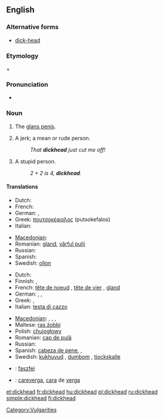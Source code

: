==English==

===Alternative forms===
* [[dick-head]] <!--but "dick head" is wrong-->

===Etymology===
{{term|dick}} + {{term|head}}

===Pronunciation===
* {{audio|en-us-dickhead.ogg|Audio (US)}}

===Noun===
{{en-noun}}

# {{vulgar|colloquial|coarse}} The [[glans penis]].
# {{vulgar|colloquial|pejorative|coarse}} A jerk; a mean or rude person.
#: ''That '''dickhead''' just cut me off!''
# {{vulgar|colloquial|pejorative|coarse}} A stupid person.
#: ''2 + 2 is 4, '''dickhead'''.''

====Translations====
{{trans-top|(''slang'') glans penis}}
* Dutch: {{t+|nl|eikel|m}}
* French: {{t+|fr|gland|m}}
* German: {{t+|de|Eichel|f}}, {{t+|de|Nille|f}}
* Greek: [[πουτσοκέφαλος]] (putsokefalos) {{m}}
* Italian: {{t+|it|glande|m}}
{{trans-mid}}
* [[Macedonian]]: {{t-|mk|глава|f|tr=gláva}}
* Romanian: [[gland]], [[vârful pulii]]
* Russian: {{t+|ru|залупа|f|tr=zalúpa}}
* Spanish: {{t+|es|capullo|m}}
* Swedish: [[ollon]]
{{trans-bottom}}

{{trans-top|(''slang'') stupid person}}
* Dutch: {{t+|nl|eikel|m}}
* Finnish: {{t-|fi|molopää}}, {{t+|fi|munapää}}
* French: [[tête de noeud]] {{f}}, [[tête de vier]] {{f}}, [[gland]] {{m}}
* German: {{t+|de|Dummkopf|m}}, {{t+|de|Depp|m}}, {{t+|de|Schwachkopf|m}}
* Greek: {{t+|el|ηλίθιος|m|tr=ilithios}}, {{t+|el|βλάκας|m|tr=vlakas}}
* Italian: [[testa di cazzo]] {{f}}<!--this is an idiomatic translation, even though it appears to be a verbatim one - Paul G, 2006-03-30-->
{{trans-mid}}
* [[Macedonian]]: {{t|mk|акмак|m|tr=ákmak}},  {{t|mk|токмак|m|tr=tókmak}},  {{t-|mk|абдал|m|tr=ábdal}},  {{t|mk|куроглав|m|tr=kúroglav}}
* Maltese: [[ras żobbi]] {{f}}
* Polish: [[chujogłowy]]
* Romanian: [[cap de pulă]]
* Russian: {{t+|ru|мудак|m|tr=mudák}}
* Spanish: [[cabeza de pene]],  {{t+|es|capullo|m}},  {{t+|es|gilipollas|m|f}}
* Swedish: [[kukhuvud]] {{c}}, [[dumbom]] {{c}}, [[tjockskalle]] {{c}}
{{trans-bottom}}

{{checktrans}}
* {{ttbc|Hungarian}}: [[faszfej]]
* {{ttbc|Spanish}}: [[careverga]], [[cara]] de [[verga]]

[[Category:Vulgarities]]

[[et:dickhead]]
[[fr:dickhead]]
[[hu:dickhead]]
[[pl:dickhead]]
[[ru:dickhead]]
[[simple:dickhead]]
[[fi:dickhead]]